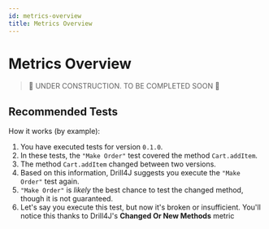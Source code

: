```yaml
---
id: metrics-overview
title: Metrics Overview
---
```



# Metrics Overview

> 🚧 UNDER CONSTRUCTION. TO BE COMPLETED SOON 🚧

## Recommended Tests

How it works (by example):
1. You have executed tests for version `0.1.0`.
2. In these tests, the `"Make Order"` test covered the method `Cart.addItem`.
3. The method `Cart.addItem` changed between two versions.
4. Based on this information, Drill4J suggests you execute the `"Make Order"` test again.
5. `"Make Order"` is _likely_ the best chance to test the changed method, though it is not guaranteed.
6. Let's say you execute this test, but now it's broken or insufficient. You'll notice this thanks to Drill4J's __Changed Or New Methods__ metric
